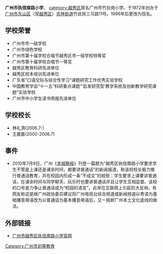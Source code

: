 '''广州市执信南路小学'''，[[Category:广州市初等教育|Category:广州市初等教育]]
[[category:越秀区|category:越秀区]]原名广州市竹丝岗小学。于1972年创办于[[广州市|广州市]][[东山区_(广州市)|东山区]]（现[[越秀区|越秀区]]）[[农林街道|农林街道]]竹丝岗三马路11号。1996年后更改为现名。
==学校荣誉==
*广州市市一级学校
*广州市绿色学校
*广州市第十届学校合唱节越秀区市一级学校特等奖
*广州市第十届学校合唱节一等奖
*越秀区教育科研先进单位
*越秀区校本培训先进单位
*广东省“口语交际与综合性学习”课题研究工作优秀实验学校
*中国教育学会“十一五”科研重点课题“‘启发研究型’教学系统及创新教学研究课题”实验学校
*广州市中小学生读书用报先进单位
==学校校长==
*林礼清(2006.7-)
*王嘉嘉(2000-2006.7)
==事件==
*2010年7月9日，广州《[[羊城晚报|羊城晚报]]》刊登一篇题为“越秀区执信南路小学要求学生不管是上课还是课余时间，都要讲普通话”的新闻报道，称该校校长极力推行普通话教育，并在校园内形成一条“不成文”的规矩：学生要求上课要讲普通话，在课余时间与同学聊天、玩乐时也要讲普通话并且让学生互相监督。该校的口号是力争让普通话成为“校园的语言”。此举在互联网上引起巨大反响，有网友称这是继广州政协委员建议将广州电视台综合频道或新闻频道以粤语为基础播音用语改为以普通话为基本播音用语后，又一挑衅广州本土文化底线的做法。

==外部链接==
* [https://web.archive.org/web/20120324231814/http://ps.k12china.com/production/specific_site/16/ 广州市越秀区执信南路小学官网]